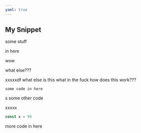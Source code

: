 ```yaml
---
yaml: true
---
```


## My Snippet

some stuff

in here

wow

what else???

xxxxxdf what else is this what in the fuck how does this work???

```
some code in here
```

s
some other code

xxxxx

```js
const x = 99

```

more code in here